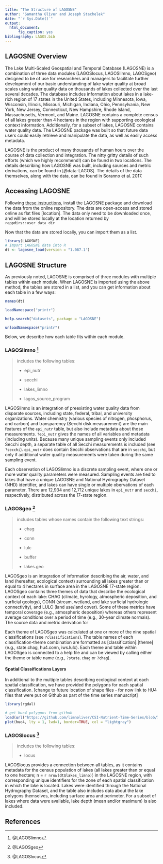 ```yaml
---
title: "The Structure of LAGOSNE"
author: "Samantha Oliver and Joseph Stachelek"
date: "`r Sys.Date()`"
output: 
  html_document:
      fig_caption: yes
bibliography: LAGOS.bib
---
```


## LAGOSNE Overview
The Lake Multi-Scaled Geospatial and Temporal Database (LAGOSNE) is a 
combination of three data modules (LAGOSlocus, LAGOSlimno, LAGOSgeo) designed to be of use for researchers and managers to facilitate further development of our basic understanding of lake water quality at broad scales using water quality data on thousands of lakes collected over the last several decades. The database includes information about lakes in a lake-rich region of 17 states in the United States, including Minnesota, Iowa, Wisconsin, Illinois, Missouri, Michigan, Indiana, Ohio, Pennsylvania, New York, New Jersey, Connecticut, New Hampshire, Rhode Island, Massachusetts, Vermont, and Maine. LAGOSNE contains a complete census of all lakes greater than 4 hectares in the region with supporting ecological context information. Additionally, for a subset of lakes, LAGOSNE contains water quality data. The LAGOSNE package was built so that future data users could easily retrieve and manipulate the data, as well as easily access metadata. 

LAGOSNE is the product of many thousands of human hours over the course of 
data collection and integration. The nitty gritty details of such efforts (which we highly recommend!) can be found in two locations. The details describing how LAGOSNE was built, including sources and metric derivations, can be found in [@data-LAGOS]. The details of the data themselves, along with the data, can be found in Soranno et al. 2017. 

## Accessing LAGOSNE
Following [these instructions](https://github.com/cont-limno/LAGOSNE), install the LAGOSNE package and download the data from the online repository. The data are open-access and stored online as flat files [location]. The data only need to be downloaded once, and will be stored locally at the location returned by `rappdirs::user_data_dir`

Now that the data are stored locally, you can import them as a list.
```r
library(LAGOSNE)
# Import LAGOSNE data into R
dt <- lagosne_load(version = "1.087.1")
```

## LAGOSNE Structure
As previously noted, LAGOSNE is comprised of three modules with multiple tables within each module. When LAGOSNE is imported using the above method, the tables are stored in a list, and you can get information about each table in a few ways:
```r
names(dt)
```

```r
loadNamespace("printr")
```

```r
help.search("datasets", package = "LAGOSNE")
```

```r
unloadNamespace("printr")
```

Below, we describe how each table fits within each module. 

### LAGOSlimno ^[@LAGOSlimno]

> includes the following tables:
>
* epi_nutr
>
* secchi
>
* lakes_limno
>
* lagos_source_program

LAGOSlimno is an integration of preexisting water quality data from disparate sources, including state, federal, tribal, and university organizations. Water chemistry (various species of nitrogen, phosphorus, and carbon) and transparency (Secchi disk measurement) are the main features of the `epi_nutr` table, but also include metadata about those measurements. `?epi_nutr` gives the names of all variables and metadata (including units). Because many unique sampling events only included Secchi depth, a separate table of all Secchi measurements is included (see `?secchi`). `epi_nutr` does contain Secchi observations that are in `secchi`, but only if additional water quality measurements were taken during the same sampling event.

Each observation of LAGOSlimno is a discrete sampling event, where one or more water quality parameters were measured. Sampling events are tied to lakes that have a unique LAGOSNE and National Hydrography Dataset (NHD) identifier, and lakes can have single or multiple obervations of each parameter. There are 12,934 and 12,712 unique lakes in `epi_nutr` and `secchi`, respectively, distributed across the 17-state region. 

### LAGOSgeo ^[@LAGOSgeo]

> includes tables whose names contain the following text strings:
>
* chag
>
* conn
>
* lulc
>
* buffer
>
* lakes.geo

LAGOSgeo is an integration of information describing the air, water, and 
land (hereafter, ecological context) surrounding all lakes greater than or equal to 4 hectares in surface area in the LAGOSNE 17-state region. LAGOSgeo contains three themes of data that describe the ecological context of each lake: CHAG (climate, hyrology, atmospheric deposition, and surficial geology), CONN (stream, wetland, and lake surficial hydrologic connectivity), and LULC (land use/land cover). Some of these metrics have temporal coverage (e.g., atmospheric deposition) whereas others represent average conditions over a period of time (e.g., 30-year climate normals). The source data and metric derivation for 

Each theme of LAGOSgeo was calculated at one or more of the nine spatial classifications (see `?classifications`). The table names of each classification-theme combination are formatted as  [classification].[theme] (e.g., state.chag, hu4.conn, iws.lulc). Each theme and table within LAGOSgeo is connected to a help file and can be viewed by calling either the theme or table name (e.g., `?state.chag` or `?chag`). 

#### Spatial Classifications Layers

In additional to the multiple tables describing ecological context at each spatial classification, we have provided the polygons for each spatial classification. [change to future location of shape files - for now link to HU4 files that were put on Github as part of the time series manuscript]
```r
library(rgdal)

# get huc4 polygons from github
load(url("https://github.com/limnoliver/CSI-Nutrient-Time-Series/blob/72c8269902e53c7ec6a2cfbe13a0239d13062dc8/Data/huc4.RData?raw=true"))
plot(huc4, lty = 1, lwd=1, border=TRUE, col = "lightgray")
```

### LAGOSlocus ^[@LAGOSlocus]

> includes the following tables:
>
* locus

LAGOSlocus provides a connection between all tables, as it contains metadata for the census population of lakes (all lakes greater than or equal to one hectare; n = `r nrow(dt$lakes_limno)`) in the LAGOSNE region, with corresponding unique identifiers for the zone of each spatial classification in which the lake is located. Lakes were identified through the National Hydrography Dataset, and the table also includes data about the lake polygons themselves, including surface area and perimeter. For a subset of lakes where data were available, lake depth (mean and/or maximum) is also included. 

## References
